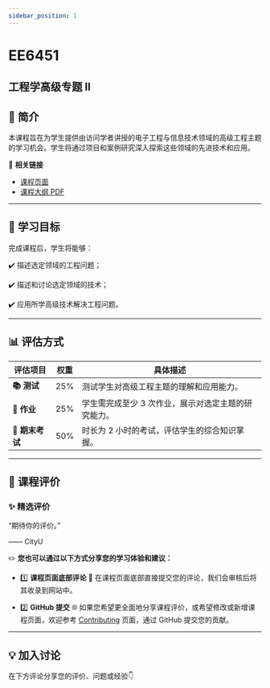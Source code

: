 ```yaml
---
sidebar_position: 1
---
```


# EE6451
## 工程学高级专题 II

## **📘 简介**
本课程旨在为学生提供由访问学者讲授的电子工程与信息技术领域的高级工程主题的学习机会。学生将通过项目和案例研究深入探索这些领域的先进技术和应用。

🔗 **相关链接**
- [课程页面](https://www.cityu.edu.hk/catalogue/pg/202425/course/EE6451.htm)
- [课程大纲 PDF](https://www.cityu.edu.hk/catalogue/pg/202425/course/EE6451.pdf)

---

## **🎯 学习目标**

完成课程后，学生将能够：

✔️ 描述选定领域的工程问题；

✔️ 描述和讨论选定领域的技术；

✔️ 应用所学高级技术解决工程问题。

---

## **📊 评估方式**

| **评估项目**          | **权重** | **具体描述**                                                                                       |
|----------------------|---------|---------------------------------------------------------------------------------------------------|
| **📚 测试**            | 25%     | 测试学生对高级工程主题的理解和应用能力。                                                          |
| **📝 作业**           | 25%     | 学生需完成至少 3 次作业，展示对选定主题的研究能力。                                                |
| **📖 期末考试**       | 50%     | 时长为 2 小时的考试，评估学生的综合知识掌握。                                                     |

---

## **💬 课程评价**

### ✨ **精选评价**
<div className={commentStyles.commentBox}>
    <p className={commentStyles.commentText}>
        “期待你的评价。”
    </p>
    <p className={commentStyles.commentAuthor}>—— CityU</p>
</div>

✏️ **您也可以通过以下方式分享您的学习体验和建议：**

- 1️⃣ **课程页面底部评论**
💬 在课程页面底部直接提交您的评论，我们会审核后将其收录到网站中。

- 2️⃣ **GitHub 提交**
🌐 如果您希望更全面地分享课程评价，或希望修改或新增课程页面，欢迎参考 [Contributing](https://penjc.github.io/CityU/contributing) 页面，通过 GitHub 提交您的贡献。

---

## **💡 加入讨论**

在下方评论分享您的评价、问题或经验👇
<Utterances />
